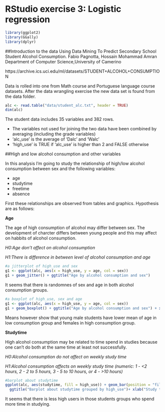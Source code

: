 # RStudio exercise 3: Logistic regression
```r
library(ggplot2)
library(GGally)
library(dplyr)
```
##Introduction to the data
Using Data Mining To Predict Secondary School Student Alcohol Consumption. 
Fabio Pagnotta, Hossain Mohammad Amran 
Department of Computer Science,University of Camerino

https://archive.ics.uci.edu/ml/datasets/STUDENT+ALCOHOL+CONSUMPTION

Data is rolled into one from Math course and Portuguese language course datasets. After the data wrangling exercise the new data set is found from the data folder.
```r
alc <- read.table("data/student_alc.txt", header = TRUE)
dim(alc)
```
The student data includes 35 variables and 382 rows.

* The variables not used for joining the two data have been combined by averaging (including the grade variables)
* 'alc_use' is the average of 'Dalc' and 'Walc'
* 'high_use' is TRUE if 'alc_use' is higher than 2 and FALSE otherwise

##High and low alcohol consumption and other variables


In this analysis I'm going to study the relationship of high/low alcohol consumption between sex and the following variables:

* age
* studytime
* freetime
* absence

First these relationships are observed from tables and graphics. Hypothesis are as follows:

**Age**

The age of high consumption of alcohol may differ between sex. The development of charcter differs between young people and this may affect on habbits of alcohol consumption.

*H0:Age don't affect on alcohol consumption*

*H1:There is difference in between level of alcohol consumption and age* 

```r
#a jitterplot of high_use and sex
g1 <- ggplot(alc, aes(x = high_use, y = age, col = sex))
g1 + geom_jitter() + ggtitle("Age by alcohol consumption and sex")
```

It seems that there is randomnes of sex and age in both alcohol consumption groups.

```r
#a boxplot of high_use, sex and age
g1 <- ggplot(alc, aes(x = high_use, y = age, col = sex))
g1 + geom_boxplot() + ggtitle("Age by alcohol consumption and sex") + xlab("High consumption group") + ylab("Age of student")
```

Means however show that young male students have lower mean of age in low consumption group and females in high consumption group.



**Studytime**

High alcohol consumption may be related to time spend in studies because one can't do both at the same time at least not successfully.

*H0:Alcohol consumption do not affect on weekly study time* 

*H1:Alcohol consumption affects on weekly study time (numeric: 1 - <2 hours, 2 - 2 to 5 hours, 3 - 5 to 10 hours, or 4 - >10 hours)*


```r
#barplot about studytime
ggplot(alc, aes(studytime, fill = high_use)) + geom_bar(position = "fill") +
  ggtitle("Barplot about studytime grouped by high_use")+ xlab("Study time") + ylab("Propotions of students") + scale_y_continuous(name = waiver(), breaks = waiver(), minor_breaks = waiver(), labels = waiver(), limits = NULL, expand = waiver(), na.value = NA_real_, trans = "identity")
```

It seems that there is less high users in those students groups who spend more time in studying.
